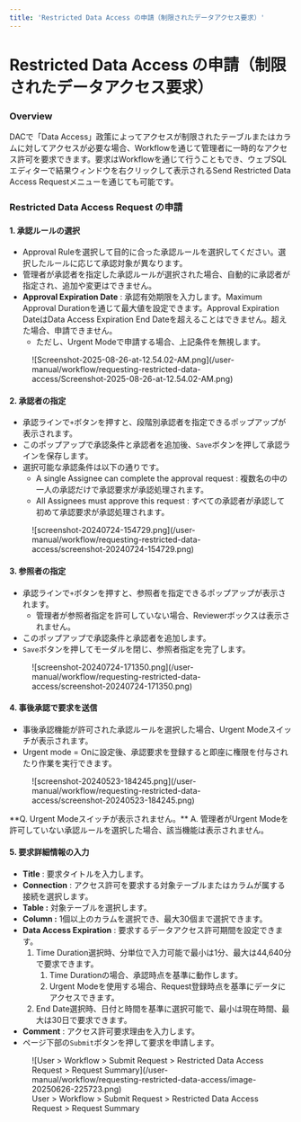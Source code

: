 ```yaml
---
title: 'Restricted Data Access の申請（制限されたデータアクセス要求）'
---
```



# Restricted Data Access の申請（制限されたデータアクセス要求）

### Overview

DACで「Data Access」政策によってアクセスが制限されたテーブルまたはカラムに対してアクセスが必要な場合、Workflowを通じて管理者に一時的なアクセス許可を要求できます。要求はWorkflowを通じて行うこともでき、ウェブSQLエディターで結果ウィンドウを右クリックして表示されるSend Restricted Data Access Requestメニューを通じても可能です。

### Restricted Data Access Request の申請

#### 1. 承認ルールの選択

* Approval Ruleを選択して目的に合った承認ルールを選択してください。選択したルールに応じて承認対象が異なります。
* 管理者が承認者を指定した承認ルールが選択された場合、自動的に承認者が指定され、追加や変更はできません。
*  **Approval Expiration Date** : 承認有効期限を入力します。Maximum Approval Durationを通じて最大値を設定できます。Approval Expiration DateはData Access Expiration End Dateを超えることはできません。超えた場合、申請できません。
    * ただし、Urgent Modeで申請する場合、上記条件を無視します。

<figure data-layout="center" data-align="center">
![Screenshot-2025-08-26-at-12.54.02-AM.png](/user-manual/workflow/requesting-restricted-data-access/Screenshot-2025-08-26-at-12.54.02-AM.png)
</figure>

#### 2. 承認者の指定

* 承認ラインで`+`ボタンを押すと、段階別承認者を指定できるポップアップが表示されます。
* このポップアップで承認条件と承認者を追加後、`Save`ボタンを押して承認ラインを保存します。
* 選択可能な承認条件は以下の通りです。
    * A single Assignee can complete the approval request : 複数名の中の一人の承認だけで承認要求が承認処理されます。
    * All Assignees must approve this request : すべての承認者が承認して初めて承認要求が承認処理されます。

<figure data-layout="center" data-align="center">
![screenshot-20240724-154729.png](/user-manual/workflow/requesting-restricted-data-access/screenshot-20240724-154729.png)
</figure>

#### 3. 参照者の指定

* 承認ラインで`+`ボタンを押すと、参照者を指定できるポップアップが表示されます。
    * 管理者が参照者指定を許可していない場合、Reviewerボックスは表示されません。
* このポップアップで承認条件と承認者を追加します。
* `Save`ボタンを押してモーダルを閉じ、参照者指定を完了します。

<figure data-layout="center" data-align="center">
![screenshot-20240724-171350.png](/user-manual/workflow/requesting-restricted-data-access/screenshot-20240724-171350.png)
</figure>

#### 4. 事後承認で要求を送信

* 事後承認機能が許可された承認ルールを選択した場合、Urgent Modeスイッチが表示されます。
* Urgent mode = Onに設定後、承認要求を登録すると即座に権限を付与されたり作業を実行できます。

<figure data-layout="center" data-align="center">
![screenshot-20240523-184245.png](/user-manual/workflow/requesting-restricted-data-access/screenshot-20240523-184245.png)
</figure>

<Callout type="important">
**Q. Urgent Modeスイッチが表示されません。**
A. 管理者がUrgent Modeを許可していない承認ルールを選択した場合、該当機能は表示されません。
</Callout>

#### 5. 要求詳細情報の入力

*  **Title**  : 要求タイトルを入力します。
*  **Connection**  : アクセス許可を要求する対象テーブルまたはカラムが属する接続を選択します。
*  **Table :**  対象テーブルを選択します。
*  **Column :**  1個以上のカラムを選択でき、最大30個まで選択できます。
*  **Data Access Expiration**  : 要求するデータアクセス許可期間を設定できます。
    1. Time Duration選択時、分単位で入力可能で最小は1分、最大は44,640分で要求できます。
        1. Time Durationの場合、承認時点を基準に動作します。
        2. Urgent Modeを使用する場合、Request登録時点を基準にデータにアクセスできます。
    2. End Date選択時、日付と時間を基準に選択可能で、最小は現在時間、最大は30日で要求できます。
*  **Comment**  : アクセス許可要求理由を入力します。
* ページ下部の`Submit`ボタンを押して要求を申請します。

<figure data-layout="center" data-align="center">
![User &gt; Workflow &gt; Submit Request &gt; Restricted Data Access Request &gt; Request Summary](/user-manual/workflow/requesting-restricted-data-access/image-20250626-225723.png)
<figcaption>
User &gt; Workflow &gt; Submit Request &gt; Restricted Data Access Request &gt; Request Summary
</figcaption>
</figure>



